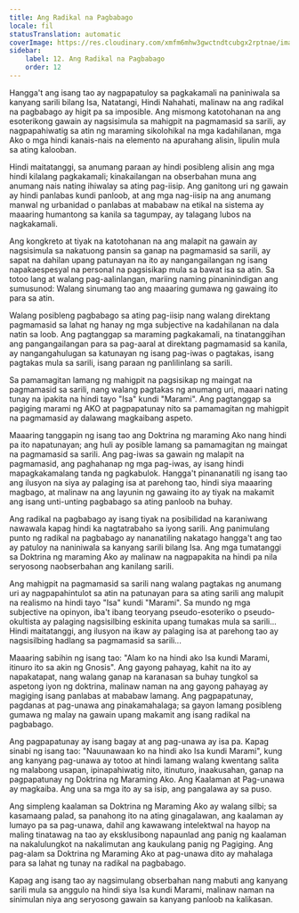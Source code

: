 ```yaml
---
title: Ang Radikal na Pagbabago
locale: fil
statusTranslation: automatic
coverImage: https://res.cloudinary.com/xmfm6mhw3gwctndtcubgx2rptnae/image/upload/v1740468922/small_cover_tratado_de_psicologia_revolucionaria_a4c0dca4e0.webp
sidebar:
    label: 12. Ang Radikal na Pagbabago
    order: 12
---
```

Hangga't ang isang tao ay nagpapatuloy sa pagkakamali na paniniwala sa kanyang sarili bilang Isa, Natatangi, Hindi Nahahati, malinaw na ang radikal na pagbabago ay higit pa sa imposible. Ang mismong katotohanan na ang esoterikong gawain ay nagsisimula sa mahigpit na pagmamasid sa sarili, ay nagpapahiwatig sa atin ng maraming sikolohikal na mga kadahilanan, mga Ako o mga hindi kanais-nais na elemento na apurahang alisin, lipulin mula sa ating kalooban.

Hindi maitatanggi, sa anumang paraan ay hindi posibleng alisin ang mga hindi kilalang pagkakamali; kinakailangan na obserbahan muna ang anumang nais nating ihiwalay sa ating pag-iisip. Ang ganitong uri ng gawain ay hindi panlabas kundi panloob, at ang mga nag-iisip na ang anumang manwal ng urbanidad o panlabas at mababaw na etikal na sistema ay maaaring humantong sa kanila sa tagumpay, ay talagang lubos na nagkakamali.

Ang kongkreto at tiyak na katotohanan na ang malapit na gawain ay nagsisimula sa nakatuong pansin sa ganap na pagmamasid sa sarili, ay sapat na dahilan upang patunayan na ito ay nangangailangan ng isang napakaespesyal na personal na pagsisikap mula sa bawat isa sa atin. Sa totoo lang at walang pag-aalinlangan, mariing naming pinaninindigan ang sumusunod: Walang sinumang tao ang maaaring gumawa ng gawaing ito para sa atin.

Walang posibleng pagbabago sa ating pag-iisip nang walang direktang pagmamasid sa lahat ng hanay ng mga subjective na kadahilanan na dala natin sa loob. Ang pagtanggap sa maraming pagkakamali, na tinatanggihan ang pangangailangan para sa pag-aaral at direktang pagmamasid sa kanila, ay nangangahulugan sa katunayan ng isang pag-iwas o pagtakas, isang pagtakas mula sa sarili, isang paraan ng panlilinlang sa sarili.

Sa pamamagitan lamang ng mahigpit na pagsisikap ng maingat na pagmamasid sa sarili, nang walang pagtakas ng anumang uri, maaari nating tunay na ipakita na hindi tayo "Isa" kundi "Marami". Ang pagtanggap sa pagiging marami ng AKO at pagpapatunay nito sa pamamagitan ng mahigpit na pagmamasid ay dalawang magkaibang aspeto.

Maaaring tanggapin ng isang tao ang Doktrina ng maraming Ako nang hindi pa ito napatunayan; ang huli ay posible lamang sa pamamagitan ng maingat na pagmamasid sa sarili. Ang pag-iwas sa gawain ng malapit na pagmamasid, ang paghahanap ng mga pag-iwas, ay isang hindi mapagkakamalang tanda ng pagkabulok. Hangga't pinananatili ng isang tao ang ilusyon na siya ay palaging isa at parehong tao, hindi siya maaaring magbago, at malinaw na ang layunin ng gawaing ito ay tiyak na makamit ang isang unti-unting pagbabago sa ating panloob na buhay.

Ang radikal na pagbabago ay isang tiyak na posibilidad na karaniwang nawawala kapag hindi ka nagtatrabaho sa iyong sarili. Ang panimulang punto ng radikal na pagbabago ay nananatiling nakatago hangga't ang tao ay patuloy na naniniwala sa kanyang sarili bilang Isa. Ang mga tumatanggi sa Doktrina ng maraming Ako ay malinaw na nagpapakita na hindi pa nila seryosong naobserbahan ang kanilang sarili.

Ang mahigpit na pagmamasid sa sarili nang walang pagtakas ng anumang uri ay nagpapahintulot sa atin na patunayan para sa ating sarili ang malupit na realismo na hindi tayo "Isa" kundi "Marami". Sa mundo ng mga subjective na opinyon, iba't ibang teoryang pseudo-esoteriko o pseudo-okultista ay palaging nagsisilbing eskinita upang tumakas mula sa sarili... Hindi maitatanggi, ang ilusyon na ikaw ay palaging isa at parehong tao ay nagsisilbing hadlang sa pagmamasid sa sarili...

Maaaring sabihin ng isang tao: "Alam ko na hindi ako Isa kundi Marami, itinuro ito sa akin ng Gnosis". Ang gayong pahayag, kahit na ito ay napakatapat, nang walang ganap na karanasan sa buhay tungkol sa aspetong iyon ng doktrina, malinaw naman na ang gayong pahayag ay magiging isang panlabas at mababaw lamang. Ang pagpapatunay, pagdanas at pag-unawa ang pinakamahalaga; sa gayon lamang posibleng gumawa ng malay na gawain upang makamit ang isang radikal na pagbabago.

Ang pagpapatunay ay isang bagay at ang pag-unawa ay isa pa. Kapag sinabi ng isang tao: "Nauunawaan ko na hindi ako Isa kundi Marami", kung ang kanyang pag-unawa ay totoo at hindi lamang walang kwentang salita ng malabong usapan, ipinapahiwatig nito, itinuturo, inaakusahan, ganap na pagpapatunay ng Doktrina ng Maraming Ako. Ang Kaalaman at Pag-unawa ay magkaiba. Ang una sa mga ito ay sa isip, ang pangalawa ay sa puso.

Ang simpleng kaalaman sa Doktrina ng Maraming Ako ay walang silbi; sa kasamaang palad, sa panahong ito na ating ginagalawan, ang kaalaman ay lumayo pa sa pag-unawa, dahil ang kawawang intelektwal na hayop na maling tinatawag na tao ay eksklusibong napaunlad ang panig ng kaalaman na nakalulungkot na nakalimutan ang kaukulang panig ng Pagiging. Ang pag-alam sa Doktrina ng Maraming Ako at pag-unawa dito ay mahalaga para sa lahat ng tunay na radikal na pagbabago.

Kapag ang isang tao ay nagsimulang obserbahan nang mabuti ang kanyang sarili mula sa anggulo na hindi siya Isa kundi Marami, malinaw naman na sinimulan niya ang seryosong gawain sa kanyang panloob na kalikasan.


